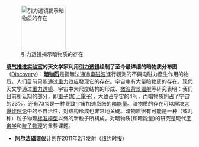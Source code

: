 [[File:Gravitationell-lins-4.jpg|120px|left|引力透镜揭示暗物质的存在]]

'''[[喷气推进实验室]]的天文学家利用[[引力透镜]]绘制了至今最详细的暗物质分布图'''（[http://news.discovery.com/space/mapping-dark-matter-with-a-cosmic-lens.html Discovery]）：'''[[暗物质]]'''是指無法通過[[电磁波]]進行觀測的不與电磁力產生作用的物质。人们目前只能通过[[重力]]效应發现它的存在。宇宙中有大量暗物质的存在。现代天文学通过[[重力透镜]]、宇宙中大尺度结构的形成、[[微波背景辐射]]等研究表明：我们目前所认知的部分，即[[重子]](加上[[電子]])，大致占宇宙的4％，而暗物质則占了宇宙的23%，还有73%是一种导致宇宙加速膨胀的[[暗能量]]。暗物质的存在可以解决[[大爆炸理论]]中的不自洽性，对结构形成也非常地关键。暗物质很有可能是一种（或几种）粒子物理[[标准模型]]以外的新粒子所構成。对暗物质(和暗能量)的研究是现代[[宇宙学]]和[[粒子物理]]的重要课题。

* '''[[阿尔法磁谱仪]]'''计划在2011年2月发射（[http://www.nytimes.com/2010/11/17/science/space/17dark.html?_r=1&ref=science 纽约时报]）